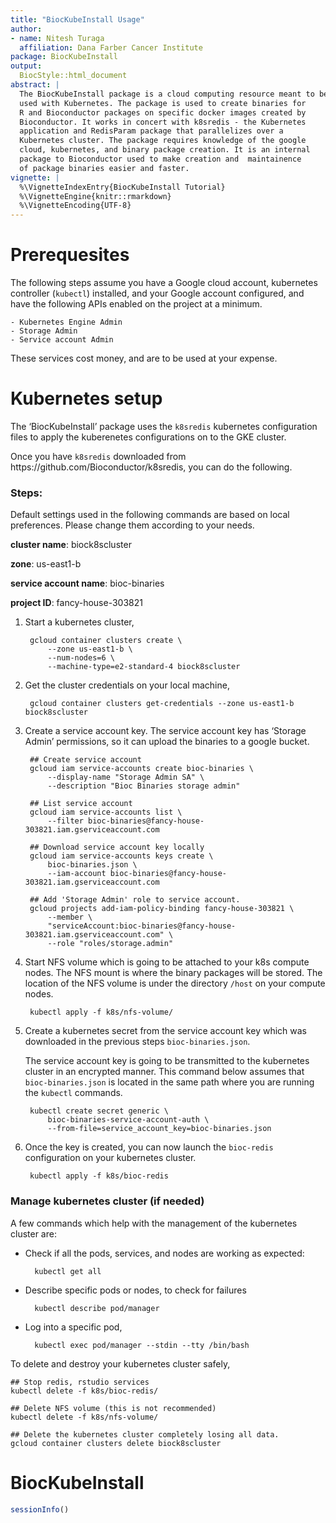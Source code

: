 ```yaml
---
title: "BiocKubeInstall Usage"
author:
- name: Nitesh Turaga
  affiliation: Dana Farber Cancer Institute
package: BiocKubeInstall
output:
  BiocStyle::html_document
abstract: |
  The BiocKubeInstall package is a cloud computing resource meant to be
  used with Kubernetes. The package is used to create binaries for
  R and Bioconductor packages on specific docker images created by
  Bioconductor. It works in concert with k8sredis - the Kubernetes
  application and RedisParam package that parallelizes over a
  Kubernetes cluster. The package requires knowledge of the google
  cloud, kubernetes, and binary package creation. It is an internal
  package to Bioconductor used to make creation and  maintainence
  of package binaries easier and faster.
vignette: |
  %\VignetteIndexEntry{BiocKubeInstall Tutorial}
  %\VignetteEngine{knitr::rmarkdown}
  %\VignetteEncoding{UTF-8}
---
```


# Prerequesites

The following steps assume you have a Google cloud account, kubernetes
controller (`kubectl`) installed, and your Google account configured,
and have the following APIs enabled on the project at a minimum.

	- Kubernetes Engine Admin
	- Storage Admin
	- Service account Admin

These services cost money, and are to be used at your expense.

# Kubernetes setup

The 'BiocKubeInstall' package uses the `k8sredis` kubernetes
configuration files to apply the kuberenetes configurations on to the
GKE cluster.

Once you have `k8sredis` downloaded from
https://github.com/Bioconductor/k8sredis, you can do the following.

### Steps:

Default settings used in the following commands are based on local
preferences. Please change them according to your needs.

**cluster name**: biock8scluster

**zone**: us-east1-b

**service account name**: bioc-binaries

**project ID**: fancy-house-303821

1. Start a kubernetes cluster,

		gcloud container clusters create \
			--zone us-east1-b \
			--num-nodes=6 \
			--machine-type=e2-standard-4 biock8scluster

1. Get the cluster credentials on your local machine,

		gcloud container clusters get-credentials --zone us-east1-b biock8scluster

1. Create a service account key. The service account key has 'Storage
   Admin' permissions, so it can upload the binaries to a google
   bucket.

		## Create service account
		gcloud iam service-accounts create bioc-binaries \
			--display-name "Storage Admin SA" \
			--description "Bioc Binaries storage admin"

		## List service account
		gcloud iam service-accounts list \
			--filter bioc-binaries@fancy-house-303821.iam.gserviceaccount.com

		## Download service account key locally
		gcloud iam service-accounts keys create \
			bioc-binaries.json \
			--iam-account bioc-binaries@fancy-house-303821.iam.gserviceaccount.com

		## Add 'Storage Admin' role to service account.
		gcloud projects add-iam-policy-binding fancy-house-303821 \
			--member \
			"serviceAccount:bioc-binaries@fancy-house-303821.iam.gserviceaccount.com" \
			--role "roles/storage.admin"

1. Start NFS volume which is going to be attached to your
   k8s compute nodes. The NFS mount is where the binary packages will
   be stored. The location of the NFS volume is under the directory
   `/host` on your compute nodes.

		kubectl apply -f k8s/nfs-volume/

1. Create a kubernetes secret from the service account key which was
   downloaded in the previous steps `bioc-binaries.json`.

   The service account key is going to be transmitted to the
   kubernetes cluster in an encrypted manner. This command below
   assumes that `bioc-binaries.json` is located in the same path where
   you are running the `kubectl` commands.

		kubectl create secret generic \
			bioc-binaries-service-account-auth \
			--from-file=service_account_key=bioc-binaries.json

1. Once the key is created, you can now launch the `bioc-redis`
   configuration on your kubernetes cluster.

		kubectl apply -f k8s/bioc-redis


### Manage kubernetes cluster (if needed)


A few commands which help with the management of the kubernetes cluster are:

- Check if all the pods, services, and nodes are working as expected:

		kubectl get all

- Describe specific pods or nodes, to check for failures

		kubectl describe pod/manager 
	
- Log into a specific pod,

		kubectl exec pod/manager --stdin --tty /bin/bash

To delete and destroy your kubernetes cluster safely,

	## Stop redis, rstudio services
	kubectl delete -f k8s/bioc-redis/
	
	## Delete NFS volume (this is not recommended)
	kubectl delete -f k8s/nfs-volume/

	## Delete the kubernetes cluster completely losing all data.
	gcloud container clusters delete biock8scluster


# BiocKubeInstall



```r
sessionInfo()
```
